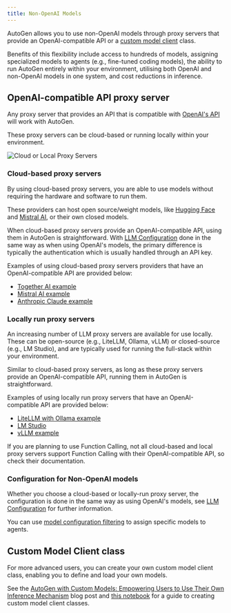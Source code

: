 ```yaml
---
title: Non-OpenAI Models
---
```


AutoGen allows you to use non-OpenAI models through proxy servers that provide
an OpenAI-compatible API or a [custom model client](https://docs.ag2.ai/blog/2024-01-26-Custom-Models/index)
class.

Benefits of this flexibility include access to hundreds of models, assigning specialized
models to agents (e.g., fine-tuned coding models), the ability to run AutoGen entirely
within your environment, utilising both OpenAI and non-OpenAI models in one system, and cost
reductions in inference.

## OpenAI-compatible API proxy server
Any proxy server that provides an API that is compatible with [OpenAI's API](https://platform.openai.com/docs/api-reference/introduction)
will work with AutoGen.

These proxy servers can be cloud-based or running locally within your environment.

![Cloud or Local Proxy Servers](images/cloudlocalproxy.png)

### Cloud-based proxy servers
By using cloud-based proxy servers, you are able to use models without requiring the hardware
and software to run them.

These providers can host open source/weight models, like [Hugging Face](https://huggingface.co/)
and [Mistral AI](https://mistral.ai/),
or their own closed models.

When cloud-based proxy servers provide an OpenAI-compatible API, using them in AutoGen
is straightforward. With [LLM Configuration](/docs/topics/llm_configuration) done in
the same way as when using OpenAI's models, the primary difference is typically the
authentication which is usually handled through an API key.

Examples of using cloud-based proxy servers providers that have an OpenAI-compatible API
are provided below:

- [Together AI example](/docs/topics/non-openai-models/cloud-togetherai)
- [Mistral AI example](/docs/topics/non-openai-models/cloud-mistralai)
- [Anthropic Claude example](/docs/topics/non-openai-models/cloud-anthropic)


### Locally run proxy servers
An increasing number of LLM proxy servers are available for use locally. These can be
open-source (e.g., LiteLLM, Ollama, vLLM) or closed-source (e.g., LM Studio), and are
typically used for running the full-stack within your environment.

Similar to cloud-based proxy servers, as long as these proxy servers provide an
OpenAI-compatible API, running them in AutoGen is straightforward.

Examples of using locally run proxy servers that have an OpenAI-compatible API are
provided below:

- [LiteLLM with Ollama example](/docs/topics/non-openai-models/local-litellm-ollama)
- [LM Studio](/docs/topics/non-openai-models/local-lm-studio)
- [vLLM example](/docs/topics/non-openai-models/local-vllm)

<div class="tip">
  <Tip>
    If you are planning to use Function Calling, not all cloud-based and local
    proxy servers support Function Calling with their OpenAI-compatible API, so
    check their documentation.
  </Tip>
</div>

### Configuration for Non-OpenAI models

Whether you choose a cloud-based or locally-run proxy server, the configuration is done in
the same way as using OpenAI's models, see [LLM Configuration](/docs/topics/llm_configuration)
for further information.

You can use [model configuration filtering](/docs/topics/llm_configuration#config-list-filtering)
to assign specific models to agents.


## Custom Model Client class
For more advanced users, you can create your own custom model client class, enabling
you to define and load your own models.

See the [AutoGen with Custom Models: Empowering Users to Use Their Own Inference Mechanism](/blog/2024-01-26-Custom-Models/index)
blog post and [this notebook](/notebooks/agentchat_custom_model/) for a guide to creating custom model client classes.

